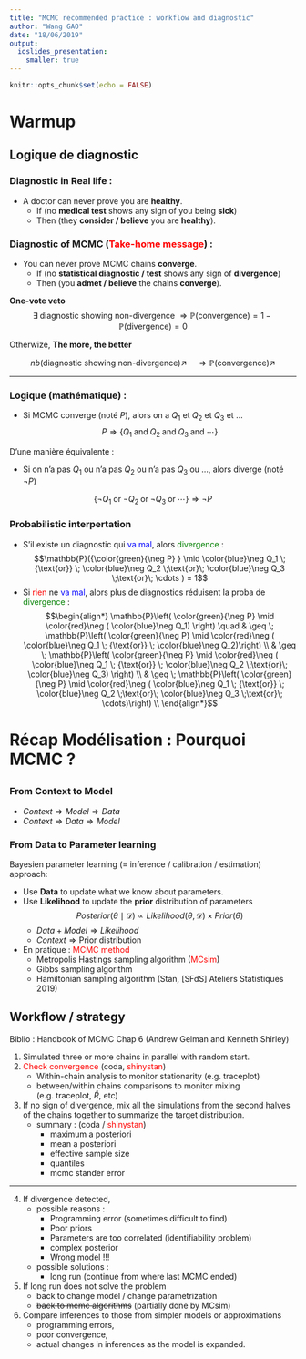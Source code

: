 ```yaml
---
title: "MCMC recommended practice : workflow and diagnostic"
author: "Wang GAO"
date: "18/06/2019"
output: 
  ioslides_presentation:
    smaller: true
---
```


```r
knitr::opts_chunk$set(echo = FALSE)
```

# Warmup

## Logique de diagnostic {.build}

### Diagnostic in Real life :

- A doctor can never prove you are **healthy**. 
    - If (no **medical test** shows any sign of you being **sick**)
    - Then (they **consider / believe** you are **healthy**).

### Diagnostic of MCMC (<span style="color:red">Take-home message</span>) :

- You can never prove MCMC chains **converge**. 
    - If (no **statistical diagnostic / test** shows any sign of **divergence**)
    - Then (you **admet / believe** the chains **converge**).

**One-vote veto** $$\exists\; \text{diagnostic showing non-divergence } \Rightarrow \mathbb{P}(\text{convergence}) = 1- \mathbb{P}(\text{divergence}) = 0 $$

Otherwize, **The more, the better**  

$$nb(\text{diagnostic showing non-divergence}) \nearrow \quad \Rightarrow \mathbb{P}(\text{convergence}) \nearrow$$


---

### Logique (mathématique) :

- Si MCMC converge (noté $P$), alors on a $Q_1$ et $Q_2$ et $Q_3$ et $\ldots$
$$P \Rightarrow \left\{
Q_1 \;\text{and}\;  Q_2 \;\text{and}\;  Q_3 \;\text{and}\;  \cdots
\right\}$$

D'une manière équivalente :

- Si on n'a pas $Q_1$ ou n'a pas $Q_2$ ou n'a pas $Q_3$ ou ..., alors diverge (noté $\neg P$) 

$$\left\{
\neg Q_1 \;\text{or}\;  \neg Q_2 \;\text{or}\;  \neg Q_3 \;\text{or}\;  \cdots
\right\} \Rightarrow \neg P$$

### Probabilistic interpertation

- S'il existe un diagnostic qui <span style="color:blue">va mal</span>, alors <span style="color:green">divergence</span> :
$$\mathbb{P}({\color{green}{\neg P} } \mid \color{blue}\neg Q_1 \; {\text{or}} \; \color{blue}\neg Q_2 \;\text{or}\; \color{blue}\neg Q_3 \;\text{or}\; \cdots ) = 1$$
- Si <span style="color:red">rien</span> ne <span style="color:blue">va mal</span>, alors plus de diagnostics réduisent la proba de <span style="color:green">divergence</span> :
$$\begin{align*} 
          \mathbb{P}\left( \color{green}{\neg P} \mid \color{red}\neg ( \color{blue}\neg Q_1) \right) \quad 
& \geq \; \mathbb{P}\left( \color{green}{\neg P} \mid \color{red}\neg ( \color{blue}\neg Q_1 \; {\text{or}} \; \color{blue}\neg Q_2)\right) \\ 
& \geq \; \mathbb{P}\left( \color{green}{\neg P} \mid \color{red}\neg ( \color{blue}\neg Q_1 \; {\text{or}} \; \color{blue}\neg Q_2 \;\text{or}\; \color{blue}\neg Q_3) \right) \\
& \geq \; \mathbb{P}\left( \color{green}{\neg P} \mid \color{red}\neg ( \color{blue}\neg Q_1 \; {\text{or}} \; \color{blue}\neg Q_2 \;\text{or}\; \color{blue}\neg Q_3 \;\text{or}\; \cdots)\right) \\
\end{align*}$$


# Récap Modélisation : Pourquoi MCMC ?

## {.build}

### From **Context** to **Model**

- $Context \Rightarrow Model \Rightarrow Data$
- $Context \Rightarrow Data \Rightarrow Model$

### From **Data** to **Parameter learning**

Bayesien parameter learning (= inference / calibration / estimation) approach: 

- Use **Data** to update what we know about parameters.
- Use **Likelihood** to update the **prior** distribution of parameters
$$Posterior(\theta \mid \mathcal{D}) \propto Likelihood(\theta, \mathcal{D}) \times Prior(\theta)$$
  - $Data + Model \Rightarrow Likelihood$
  - $Context \Rightarrow \text{Prior distribution}$

- En pratique : <span style="color:red">MCMC method</span>
  - Metropolis Hastings sampling algorithm (<span style="color:red">MCsim</span>)
  - Gibbs sampling algorithm
  - Hamiltonian sampling algorithm (Stan, [SFdS] Ateliers Statistiques 2019)

## Workflow / strategy

Biblio : Handbook of MCMC Chap 6 (Andrew Gelman and Kenneth Shirley)

1. Simulated three or more chains in parallel with random start.
2. <span style="color:red">Check convergence</span> (coda, <span style="color:red">shinystan</span>)
    - Within-chain analysis to monitor stationarity (e.g. traceplot)
    - between/within chains comparisons to monitor mixing (e.g. traceplot, $\hat{R}$, etc)
3. If no sign of divergence, mix all the simulations from the second halves of the chains together to summarize the target distribution.
    - summary : (coda / <span style="color:red">shinystan</span>)
        - maximum a posteriori
        - mean a posteriori
        - effective sample size
        - quantiles
        - mcmc stander error

---

4. If divergence detected, 
    - possible reasons :
        - Programming error (sometimes difficult to find)
        - Poor priors
        - Parameters are too correlated (identifiability problem)
        - complex posterior
        - Wrong model !!!
    - possible solutions : 
        - long run (continue from where last MCMC ended)
5. If long run does not solve the problem
    - back to change model / change parametrization
    - ~~back to mcmc algorithms~~ (partially done by MCsim)
6. Compare inferences to those from simpler models or approximations
    - programming errors,
    - poor convergence,
    - actual changes in inferences as the model is expanded.


    
        


